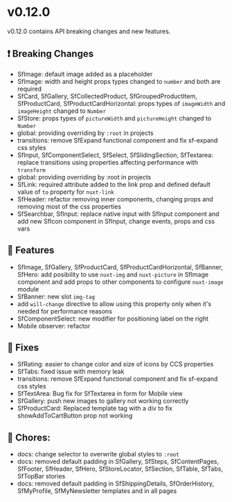 
<Meta title="Releases/v0.12.x - Latest/v0.12.0/Change log" />

# v0.12.0

v0.12.0 contains API breaking changes and new features.

## ❗ Breaking Changes
- SfImage: default image added as a placeholder
- SfImage: width and height props types changed to `number` and both are required
- SfCard, SfGallery, SfCollectedProduct, SfGroupedProductItem, SfProductCard, SfProductCardHorizontal: props types of `imageWidth` and `imageHeight` changed to `Number`
- SfStore: props types of `pictureWidth` and `pictureHeight` changed to `Number`
- global: providing overriding by `:root` in projects
- transitions: remove SfExpand functional component and fix sf-expand css styles 
- SfInput, SfComponentSelect, SfSelect, SfSlidingSection, SfTextarea: replace transitions using properties affecting performance with `transform`
- global: providing overriding by :root in projects
- SfLink: required attribute added to the link prop and defined default value of `to` property for `nuxt-link`
- SfHeader: refactor removing inner components, changing props and removing most of the css properties
- SfSearchbar, SfInput: replace native input with SfInput component and add new SfIcon component in SfInput, change events, props and css vars 

## 🚀 Features

- SfImage, SfGallery, SfProductCard, SfProductCardHorizontal, SfBanner, SfHero: add posibility to use `nuxt-img` and `nuxt-picture` in SfImage component and add props to other components to configure `nuxt-image` module
- SfBanner: new slot `img-tag`
- add `will-change` directive to allow using this property only when it's needed for performance reasons 
- SfComponentSelect: new modifier for positioning label on the right
- Mobile observer: refactor

## 🐛 Fixes

- SfRating: easier to change color and size of icons by CCS properties
- SfTabs: fixed issue with memory leak
- transitions: remove SfExpand functional component and fix sf-expand css styles
- SfTextArea: Bug fix for SfTextarea in form for Mobile view
- SfGallery: push new images to gallery not working correctly
- SfProductCard: Replaced template tag with a div to fix showAddToCartButton prop not working

## 🧹 Chores:

- docs: change selector to overwrite global styles to `:root`
- docs: removed default padding in SfGallery, SfSteps, SfContentPages, SfFooter, SfHeader, SfHero, SfStoreLocator, SfSection, SfTable, SfTabs, SfTopBar stories
- docs: removed default padding in SfShippingDetails, SfOrderHistory, SfMyProfile, SfMyNewsletter templates and in all pages
